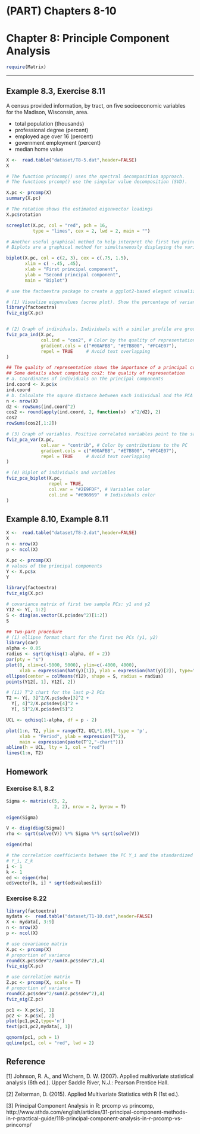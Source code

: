 # (PART) Chapters 8-10 {-}
# Chapter 8: Principle Component Analysis

```r
require(Matrix)
```

***

## Example 8.3, Exercise 8.11

A census provided information, by tract, on five socioeconomic variables for the
Madison, Wisconsin, area.

* total population (thousands)
* professional degree (percent)
* employed age over 16 (percent)
* government employment (percent)
* median home value

```r
X <-  read.table("dataset/T8-5.dat",header=FALSE)
X

# The function princomp() uses the spectral decomposition approach. 
# The functions prcomp() use the singular value decomposition (SVD).

X.pc <- prcomp(X)
summary(X.pc)

# The rotation shows the estimated eigenvector loadings
X.pc$rotation

screeplot(X.pc, col = "red", pch = 16,
          type = "lines", cex = 2, lwd = 2, main = "")

# Another useful graphical method to help interpret the first two principal components is called the biplot.
# Biplots are a graphical method for simultaneously displaying the variables and sample units described by a multivariate data matrix.

biplot(X.pc, col = c(2, 3), cex = c(.75, 1.5),
       xlim = c( -.45, .45),
       xlab = "First principal component",
       ylab = "Second principal component",
       main = "Biplot")

# use the factoextra package to create a ggplot2-based elegant visualization.

# (1) Visualize eigenvalues (scree plot). Show the percentage of variances explained by each principal component.
library(factoextra)
fviz_eig(X.pc)


# (2) Graph of individuals. Individuals with a similar profile are grouped together.
fviz_pca_ind(X.pc,
             col.ind = "cos2", # Color by the quality of representation
             gradient.cols = c("#00AFBB", "#E7B800", "#FC4E07"),
             repel = TRUE     # Avoid text overlapping
)

## The quality of representation shows the importance of a principal component for a given observation
## Some details about computing cos2: the quality of representation
# a. Coordinates of individuals on the principal components
ind.coord <- X.pc$x
ind.coord
# b. Calculate the square distance between each individual and the PCA center of gravity
n <- nrow(X)
d2 <- rowSums(ind.coord^2)
cos2 <- round(apply(ind.coord, 2, function(x)  x^2/d2), 2)
cos2
rowSums(cos2[,1:2])

# (3) Graph of variables. Positive correlated variables point to the same side of the plot. Negative correlated variables point to opposite sides of the graph.
fviz_pca_var(X.pc,
             col.var = "contrib", # Color by contributions to the PC
             gradient.cols = c("#00AFBB", "#E7B800", "#FC4E07"),
             repel = TRUE     # Avoid text overlapping
)

# (4) Biplot of individuals and variables
fviz_pca_biplot(X.pc, 
                repel = TRUE,
                col.var = "#2E9FDF", # Variables color
                col.ind = "#696969"  # Individuals color
)
```

## Example 8.10, Example 8.11

```r
X <-  read.table("dataset/T8-2.dat",header=FALSE)
X
n <- nrow(X)
p <- ncol(X)

X.pc <- prcomp(X)
# values of the principal components
Y <- X.pc$x
Y

library(factoextra)
fviz_eig(X.pc)

# covariance matrix of first two sample PCs: y1 and y2
Y12 <- Y[, 1:2]
S <- diag(as.vector(X.pc$sdev^2)[1:2])
S

## Two-part procedure
# (i) ellipse format chart for the first two PCs (y1, y2)
library(car)
alpha <- 0.05
radius <- sqrt(qchisq(1-alpha, df = 2))
par(pty = "s")
plot(0, xlim=c(-5000, 5000), ylim=c(-4000, 4000), 
     xlab = expression(hat(y)[1]), ylab = expression(hat(y)[2]), type="n")
ellipse(center = colMeans(Y12), shape = S, radius = radius)
points(Y12[, 1], Y12[, 2])

# (ii) T^2 chart for the last p-2 PCs
T2 <- Y[, 3]^2/X.pc$sdev[3]^2 +
  Y[, 4]^2/X.pc$sdev[4]^2 +
  Y[, 5]^2/X.pc$sdev[5]^2

UCL <- qchisq(1-alpha, df = p - 2)

plot(1:n, T2, ylim = range(T2, UCL*1.05), type = 'p',
     xlab = "Period", ylab = expression(T^2),
     main = expression(paste(T^2,"-chart")))
abline(h = UCL, lty = 1, col = "red")
lines(1:n, T2)

```

## Homework
### Exercise 8.1, 8.2

```r
Sigma <- matrix(c(5, 2,
                  2, 2), nrow = 2, byrow = T)

eigen(Sigma)

V <- diag(diag(Sigma))
rho <- sqrt(solve(V)) %*% Sigma %*% sqrt(solve(V))

eigen(rho)

# the correlation coefficients between the PC Y_i and the standardized variable Z_k
# Y_i, Z_k
i <- 1
k <- 1
ed <- eigen(rho)
ed$vector[k, i] * sqrt(ed$values[i])
```

### Exercise 8.22

```r
library(factoextra)
mydata <-  read.table("dataset/T1-10.dat",header=FALSE)
X <- mydata[, 3:9]
n <- nrow(X)
p <- ncol(X)

# use covariance matrix
X.pc <- prcomp(X)
# proportion of variance
round(X.pc$sdev^2/sum(X.pc$sdev^2),4)
fviz_eig(X.pc)

# use correlation matrix
Z.pc <- prcomp(X, scale = T)
# proportion of variance
round(Z.pc$sdev^2/sum(Z.pc$sdev^2),4)
fviz_eig(Z.pc)

pc1 <- X.pc$x[, 1]
pc2 <- X.pc$x[, 2]
plot(pc1,pc2,type='n')
text(pc1,pc2,mydata[, 1])

qqnorm(pc1, pch = 1)
qqline(pc1, col = "red", lwd = 2)

```


## Reference
[1] Johnson, R. A., and Wichern, D. W. (2007). Applied multivariate statistical analysis (6th ed.). Upper Saddle River, N.J.: Pearson Prentice Hall.

[2] Zelterman, D. (2015). Applied Multivariate Statistics with R (1st ed.).

[3] Principal Component Analysis in R: prcomp vs princomp, http://www.sthda.com/english/articles/31-principal-component-methods-in-r-practical-guide/118-principal-component-analysis-in-r-prcomp-vs-princomp/

